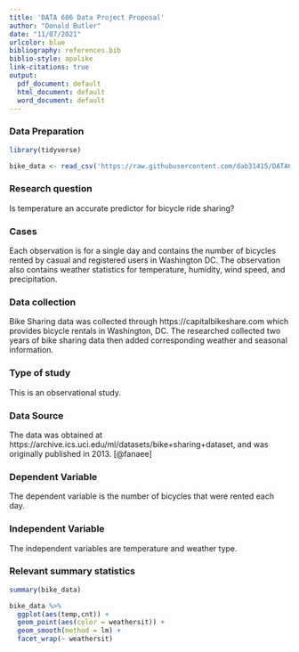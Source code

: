 ```yaml
---
title: 'DATA 606 Data Project Proposal'
author: "Donald Butler"
date: "11/07/2021"
urlcolor: blue
bibliography: references.bib
biblio-style: apalike
link-citations: true
output:
  pdf_document: default
  html_document: default
  word_document: default
---
```


### Data Preparation

```r

library(tidyverse)

bike_data <- read_csv('https://raw.githubusercontent.com/dab31415/DATA606/main/Project_1/day.csv')

```


### Research question 

Is temperature an accurate predictor for bicycle ride sharing?

### Cases 

Each observation is for a single day and contains the number of bicycles rented by casual and registered users in Washington DC. The observation also contains weather statistics for temperature, humidity, wind speed, and precipitation. 

### Data collection 

Bike Sharing data was collected through https://capitalbikeshare.com which provides bicycle rentals in Washington, DC. The researched collected two years of bike sharing data then added corresponding weather and seasonal information.

### Type of study 

This is an observational study.

### Data Source 

The data was obtained at https://archive.ics.uci.edu/ml/datasets/bike+sharing+dataset, and was originally published in 2013. [@fanaee]

### Dependent Variable

The dependent variable is the number of bicycles that were rented each day.

### Independent Variable

The independent variables are temperature and weather type.

### Relevant summary statistics 


```r
summary(bike_data)

bike_data %>%
  ggplot(aes(temp,cnt)) + 
  geom_point(aes(color = weathersit)) + 
  geom_smooth(method = lm) +
  facet_wrap(~ weathersit)
  
```

